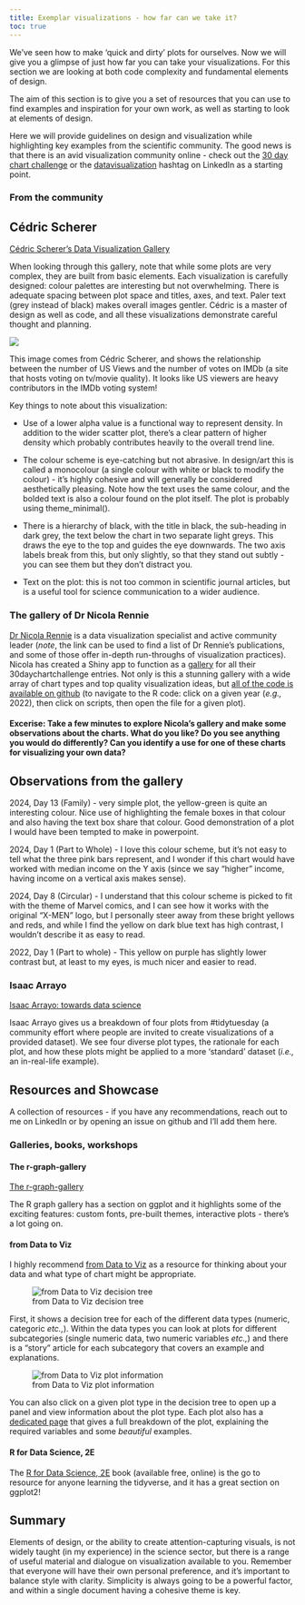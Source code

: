 ```yaml
---
title: Exemplar visualizations - how far can we take it?
toc: true
---
```


We've seen how to make 'quick and dirty' plots for ourselves. Now we will give you a glimpse of just how far you can take your visualizations. For this section we are looking at both code complexity and fundamental elements of design. 

The aim of this section is to give you a set of resources that you can use to find examples and inspiration for your own work, as well as starting to look at elements of design. 

Here we will provide guidelines on design and visualization while highlighting key examples from the scientific community. The good news is that there is an avid visualization community online - check out the [30 day chart challenge](https://www.linkedin.com/feed/hashtag/?keywords=30daychartchallenge&highlightedUpdateUrns=urn%3Ali%3Aactivity%3A7303019867069136896) or the [datavisualization](https://www.linkedin.com/feed/hashtag/?keywords=datavisualization) hashtag on LinkedIn as a starting point. 


### From the community

## Cédric Scherer

[Cédric Scherer's Data Visualization Gallery](https://www.cedricscherer.com/top/dataviz/#SciAm)

When looking through this gallery, note that while some plots are very complex, they are built from basic elements. Each visualization is carefully designed: colour palettes are interesting but not overwhelming. There is adequate spacing between plot space and titles, axes, and text. Paler text (grey instead of black) makes overall images gentler. Cédric is a master of design as well as code, and all these visualizations demonstrate careful thought and planning. 

![](images/CedricScherer_USviews_votes_simpsons.jpg)

This image comes from Cédric Scherer, and shows the relationship between the number of US Views and the number of votes on IMDb (a site that hosts voting on tv/movie quality). It looks like US viewers are heavy contributors in the IMDb voting system!

Key things to note about this visualization: 

- Use of a lower alpha value is a functional way to represent density. In addition to the wider scatter plot, there's a clear pattern of higher density which probably contributes heavily to the overall trend line. 

- The colour scheme is eye-catching but not abrasive. In design/art this is called a monocolour (a single colour with white or black to modify the colour) - it's highly cohesive and will generally be considered aesthetically pleasing. Note how the text uses the same colour, and the bolded text is also a colour found on the plot itself. The plot is probably using theme_minimal(). 

- There is a hierarchy of black, with the title in black, the sub-heading in dark grey, the text below the chart in two separate light greys. This draws the eye to the top and guides the eye downwards. The two axis labels break from this, but only slightly, so that they stand out subtly - you can see them but they don't distract you.  

- Text on the plot: this is not too common in scientific journal articles, but is a useful tool for science communication to a wider audience. 



### The gallery of Dr Nicola Rennie

[Dr Nicola Rennie](https://nrennie.rbind.io) is a data visualization specialist and active community leader (*note*, the link can be used to find a list of Dr Rennie's publications, and some of those offer in-depth run-throughs of visualization practices). Nicola has created a Shiny app to function as a [gallery](https://nrennie.rbind.io/30DayChartChallenge/) for all their 30daychartchallenge entries. Not only is this a stunning gallery with a wide array of chart types and top quality visualization ideas, but [all of the code is available on github](https://github.com/nrennie/30DayChartChallenge/tree/main) (to navigate to the R code: click on a given year (*e.g.,* 2022), then click on scripts, then open the file for a given plot).

#### Excerise: Take a few minutes to explore Nicola's gallery and make some observations about the charts. What do you like? Do you see anything you would do differently? Can you identify a use for one of these charts for visualizing your own data?

::: {.callout-tip collapse="true"}
## Observations from the gallery

2024, Day 13 (Family) - very simple plot, the yellow-green is quite an interesting colour. Nice use of highlighting the female boxes in that colour and also having the text box share that colour. Good demonstration of a plot I would have been tempted to make in powerpoint.

2024, Day 1 (Part to Whole) - I love this colour scheme, but it's not easy to tell what the three pink bars represent, and I wonder if this chart would have worked with median income on the Y axis (since we say "higher" income, having income on a vertical axis makes sense).

2024, Day 8 (Circular) - I understand that this colour scheme is picked to fit with the theme of Marvel comics, and I can see how it works with the original "X-MEN" logo, but I personally steer away from these bright yellows and reds, and while I find the yellow on dark blue text has high contrast, I wouldn't describe it as easy to read.

2022, Day 1 (Part to whole) - This yellow on purple has slightly lower contrast but, at least to my eyes, is much nicer and easier to read. 
:::

### Isaac Arrayo

[Isaac Arrayo: towards data science](https://towardsdatascience.com/explaining-my-favourite-tidytuesday-projects-e44bfe988813)

Isaac Arrayo gives us a breakdown of four plots from #tidytuesday (a community effort where people are invited to create visualizations of a provided dataset). We see four diverse plot types, the rationale for each plot, and how these plots might be applied to a more 'standard' dataset (*i.e.,* an in-real-life example).


## Resources and Showcase

A collection of resources - if you have any recommendations, reach out to me on LinkedIn or by opening an issue on github and I'll add them here.

### Galleries, books, workshops

#### The r-graph-gallery

[The r-graph-gallery](https://r-graph-gallery.com/ggplot2-package.html)

The R graph gallery has a section on ggplot and it highlights some of the exciting features: custom fonts, pre-built themes, interactive plots - there's a lot going on. 

#### from Data to Viz

I highly recommend [from Data to Viz](https://www.data-to-viz.com/) as a resource for thinking about your data and what type of chart might be appropriate. 

![from Data to Viz decision tree](images/dataToViz_decisionTree.png)

First, it shows a decision tree for each of the different data types (numeric, categoric *etc.,*). Within the data types you can look at plots for different subcategories (single numeric data, two numeric variables *etc.,*) and there is a "story" article for each subcategory that covers an example and explanations. 

![from Data to Viz plot information](images/dataToViz_plotInfo.png)

You can also click on a given plot type in the decision tree to open up a panel and view information about the plot type. Each plot also has a [dedicated page](https://www.data-to-viz.com/graph/bubble.html) that gives a full breakdown of the plot, explaining the required variables and some *beautiful* examples. 



#### R for Data Science, 2E

The [R for Data Science, 2E](https://r4ds.hadley.nz/) book (available free, online) is the go to resource for anyone learning the tidyverse, and it has a great section on ggplot2!





## Summary

Elements of design, or the ability to create attention-capturing visuals, is not widely taught (in my experience) in the science sector, but there is a range of useful material and dialogue on visualization available to you. Remember that everyone will have their own personal preference, and it's important to balance style with clarity. Simplicity is always going to be a powerful factor, and within a single document having a cohesive theme is key. 

